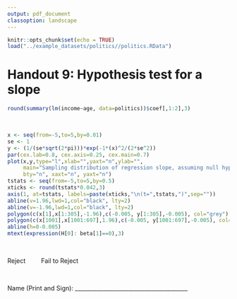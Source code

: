 ```yaml
---
output: pdf_document
classoption: landscape
---
```


\pagenumbering{gobble}

```r
knitr::opts_chunk$set(echo = TRUE)
load("../example_datasets/politics//politics.RData")
```

# Handout 9: Hypothesis test for a slope

```r
round(summary(lm(income~age, data=politics))$coef[,1:2],3)
```

&nbsp;

```r
x <- seq(from=-5,to=5,by=0.01)
se <- 1
y <- (1/(se*sqrt(2*pi)))*exp(-1*(x)^2/(2*se^2))
par(cex.lab=0.8, cex.axis=0.25, cex.main=0.7)
plot(x,y,type="l",xlab="",yaxt="n",ylab="", 
     main="Sampling distribution of regression slope, assuming null hypothesis is true",
     bty="n", xaxt="n", yaxt="n")
tstats <- seq(from=-5,to=5,by=0.5)
xticks <- round(tstats*0.042,3)
axis(1, at=tstats, labels=paste(xticks,"\n(t=",tstats,")",sep=""))
abline(v=1.96,lwd=1,col="black", lty=2)
abline(v=-1.96,lwd=1,col="black", lty=2)
polygon(c(x[1],x[1:305],-1.96),c(-0.005, y[1:305],-0.005), col="grey")
polygon(c(x[1001],x[1001:697],1.96),c(-0.005, y[1001:697],-0.005), col="grey")
abline(h=0-0.005)
mtext(expression(H[0]: beta[1]==0),3)
```

&nbsp;

\Large
Reject&nbsp;&nbsp;&nbsp;&nbsp;&nbsp; &nbsp;&nbsp;&nbsp;Fail to Reject

&nbsp;

\normalsize
Name (Print and Sign): ________________________________________
